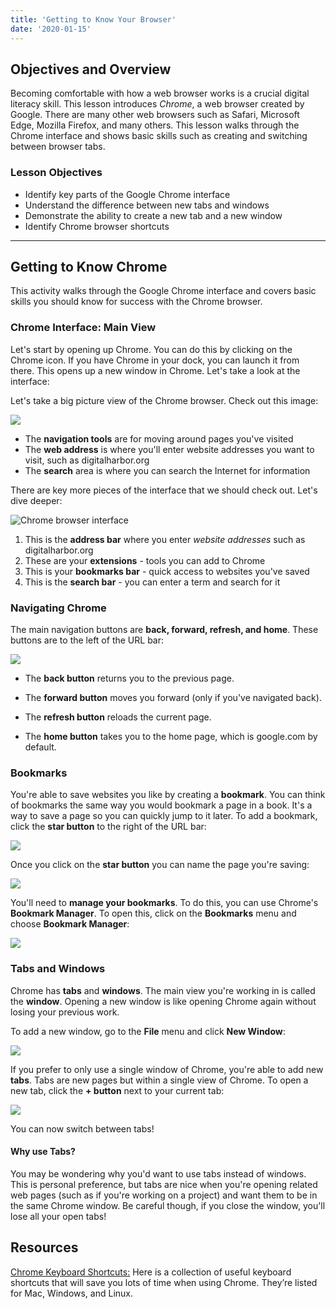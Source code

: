 ```yaml
---
title: 'Getting to Know Your Browser'
date: '2020-01-15'
---
```


## Objectives and Overview

Becoming comfortable with how a web browser works is a crucial digital literacy skill. This lesson introduces _Chrome_, a web browser created by Google. There are many other web browsers such as Safari, Microsoft Edge, Mozilla Firefox, and many others. This lesson walks through the Chrome interface and shows basic skills such as creating and switching between browser tabs.

### Lesson Objectives

- Identify key parts of the Google Chrome interface
- Understand the difference between new tabs and windows
- Demonstrate the ability to create a new tab and a new window
- Identify Chrome browser shortcuts

---

## Getting to Know Chrome

This activity walks through the Google Chrome interface and covers basic skills you should know for success with the Chrome browser.

### Chrome Interface: Main View

Let's start by opening up Chrome. You can do this by clicking on the Chrome icon. If you have Chrome in your dock, you can launch it from there. This opens up a new window in Chrome. Let's take a look at the interface:

Let's take a big picture view of the Chrome browser. Check out this image:

![](https://s3.amazonaws.com/learnresources/wp-content/uploads/2020/05/chrome-browser-search-1-1024x610.jpg)

- The **navigation tools** are for moving around pages you've visited
- The **web address** is where you'll enter website addresses you want to visit, such as digitalharbor.org
- The **search** area is where you can search the Internet for information

There are key more pieces of the interface that we should check out. Let's dive deeper:

![Chrome browser interface](https://s3.amazonaws.com/learnresources/wp-content/uploads/2020/05/chrome-interface-1-1024x609.jpg)

1. This is the **address bar** where you enter _website addresses_ such as digitalharbor.org
2. These are your **extensions** - tools you can add to Chrome
3. This is your **bookmarks bar** - quick access to websites you've saved
4. This is the **search bar** - you can enter a term and search for it

### Navigating Chrome

The main navigation buttons are **back, forward, refresh, and home**. These buttons are to the left of the URL bar:

![](https://s3.amazonaws.com/learnresources/wp-content/uploads/2020/05/chrome-navigation-buttons-1024x109.jpg)

- The **back button** returns you to the previous page.

- The **forward button** moves you forward (only if you've navigated back).

- The **refresh button** reloads the current page.

- The **home button** takes you to the home page, which is google.com by default.

### Bookmarks

You're able to save websites you like by creating a **bookmark**. You can think of bookmarks the same way you would bookmark a page in a book. It's a way to save a page so you can quickly jump to it later. To add a bookmark, click the **star button** to the right of the URL bar:

![](https://s3.amazonaws.com/learnresources/wp-content/uploads/2020/05/chrome-bookmark-1024x61.jpg)

Once you click on the **star button** you can name the page you're saving:

![](https://s3.amazonaws.com/learnresources/wp-content/uploads/2020/05/chrome-bookmark-2-1024x616.jpg)

You'll need to **manage your bookmarks**. To do this, you can use Chrome's **Bookmark Manager**. To open this, click on the **Bookmarks** menu and choose **Bookmark Manager**:

![](https://s3.amazonaws.com/learnresources/wp-content/uploads/2020/05/chrome-bookmarks-manager.gif)

### Tabs and Windows

Chrome has **tabs** and **windows**. The main view you're working in is called the **window**. Opening a new window is like opening Chrome again without losing your previous work.

To add a new window, go to the **File** menu and click **New Window**:

![](https://s3.amazonaws.com/learnresources/wp-content/uploads/2020/05/chrome-new-window.gif)

If you prefer to only use a single window of Chrome, you're able to add new **tabs**. Tabs are new pages but within a single view of Chrome. To open a new tab, click the **\+ button** next to your current tab:

![](https://s3.amazonaws.com/learnresources/wp-content/uploads/2020/05/chrome-new-tab.gif)

You can now switch between tabs!

#### Why use Tabs?

You may be wondering why you'd want to use tabs instead of windows. This is personal preference, but tabs are nice when you're opening related web pages (such as if you're working on a project) and want them to be in the same Chrome window. Be careful though, if you close the window, you'll lose all your open tabs!

## Resources

[Chrome Keyboard Shortcuts:](https://support.google.com/chrome/answer/157179?hl=en) Here is a collection of useful keyboard shortcuts that will save you lots of time when using Chrome. They’re listed for Mac, Windows, and Linux.
